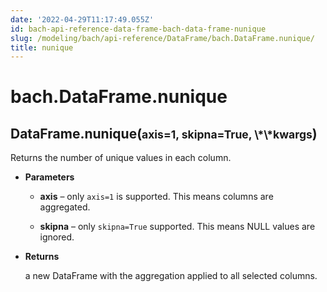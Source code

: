 ```yaml
---
date: '2022-04-29T11:17:49.055Z'
id: bach-api-reference-data-frame-bach-data-frame-nunique
slug: /modeling/bach/api-reference/DataFrame/bach.DataFrame.nunique/
title: nunique
---
```


# bach.DataFrame.nunique

<div class="method">
<h2 class="signature-class"><span class="additional-name">DataFrame.</span><span class="name">nunique(</span><small class="parameter-list"><span class="parameter" id="axis">axis=1</span>, <span class="parameter" id="skipna">skipna=True</span>, <span class="parameter" id="**">\*\*kwargs</span></small>)</h2>


<div class="content">

Returns the number of unique values in each column.


* **Parameters**

    
    * **axis** – only `axis=1` is supported. This means columns are aggregated.


    * **skipna** – only `skipna=True` supported. This means NULL values are ignored.



* **Returns**

    a new DataFrame with the aggregation applied to all selected columns.



</div>

</div>
